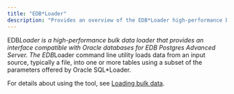 ```yaml
---
title: "EDB*Loader"
description: "Provides an overview of the EDB*Loader high-performance bulk data loader"
---
```


EDB*Loader is a high-performance bulk data loader that provides an interface compatible with Oracle databases for EDB Postgres Advanced Server. The EDB*Loader command line utility loads data from an input source, typically a file, into one or more tables using a subset of the parameters offered by Oracle SQL*Loader.

For details about using the tool, see [Loading bulk data](/epas/latest/database_administration/02_edb_loader/).